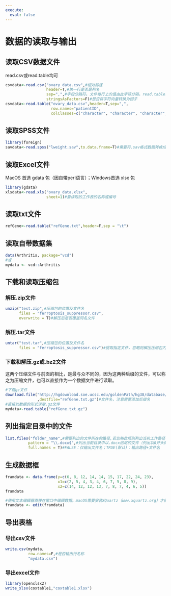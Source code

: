 ```yaml
---
execute: 
  eval: false
---
```


# 数据的读取与输出

## 读取CSV数据文件

read.csv或read.table均可

```r
csvdata<-read.csv("ovary_data.csv",#相对路径
                  header=T,#第一行是否是列名
                  sep=",",#字段分隔符。文件每行上的值由此字符分隔。read.table的默认值为sep=“”，表示分隔符为‘空白’，即一个或多个空格、制表符、换行符或回车。read.csv的默认值为sep=","，表示分隔符为英文逗号
                  stringsAsFactors=F)#是否将字符向量转换为因子
csvdata<-read.table("ovary_data.csv",header=T,sep=",", 
                    row.names="patientID", 
                    colClasses=c("character", "character", "character","numeric", "numeric", "numeric")) #指定每一列的变量类型
```

## 读取SPSS文件

```r
library(foreign)
savdata<-read.spss("lweight.sav",to.data.frame=T)#需要将.sav格式数据转换成数据框
```

## 读取Excel文件

MacOS 首选 gdata 包（因自带perl语言）；Windows首选 xlsx 包

```r
library(gdata)
xlsdata<-read.xls("ovary_data.xlsx",
                  sheet=1)#要读取的工作表的名称或编号
```

## 读取txt文件

```r
refGene<-read.table("refGene.txt",header=F,sep = "\t")
```

## 读取自带数据集

```r
data(Arthritis, package="vcd")
#或
mydata <- vcd::Arthritis
```

## 下载和读取压缩包

### 解压.zip文件

```r
unzip("test.zip",#压缩包的位置及文件名
      files = "ferroptosis_suppressor.csv",
      overwrite = T)#解压后是否覆盖同名文件
```

### 解压.tar文件

```r
untar("test.tar",#压缩包的位置及文件名
      files = "ferroptosis_suppressor.csv")#提取指定文件，忽略则解压压缩包内的所有文件
```

### 下载和解压.gz或.bz2文件

这两个压缩文件与前面的相比，是最与众不同的，因为这两种后缀的文件，可以称之为压缩文件，也可以直接作为一个数据文件进行读取。

```r
#下载gz文件
download.file("http://hgdownload.soe.ucsc.edu/goldenPath/hg38/database/refGene.txt.gz"#下载地址
              ,destfile="refGene.txt.gz")#文件名，注意需要添加后缀名
#直接以数据的形式读取.gz文件
mydata<-read.table("refGene.txt.gz")
```

## 列出指定目录中的文件

```r
list.files("folder_name",#需要列出的文件所在的路径,若忽略此项则列出当前工作路径下的所有文件
          pattern = "\\.docx$",#列出当前目录中以.docx结尾的文件（列出以G开头的文件"^G"）
          full.names = T)#FALSE：仅输出文件名；TRUE(默认)：输出路径+文件名
```

## 生成数据框

```r
framdata <- data.frame(y=c(6, 8, 12, 14, 14, 15, 17, 22, 24, 23),
                       x1=c(2, 5, 4, 3, 4, 6, 7, 5, 8, 9),
                       x2=c(14, 12, 12, 13, 7, 8, 7, 4, 6, 5))
framdata

#使用文本编辑器直接在窗口中编辑数据。macOS需要安装XQuartz（www.xquartz.org）才能运行此代码。
framdata <- edit(framdata) 
```

## 导出表格

### 导出csv文件

```r
write.csv(mydata,
          row.names=F,#是否输出行名称
          "mydata.csv")
```

### 导出excel文件

```r
library(openxlsx2)
write_xlsx(coxtable1,"coxtable1.xlsx")
```

# 

